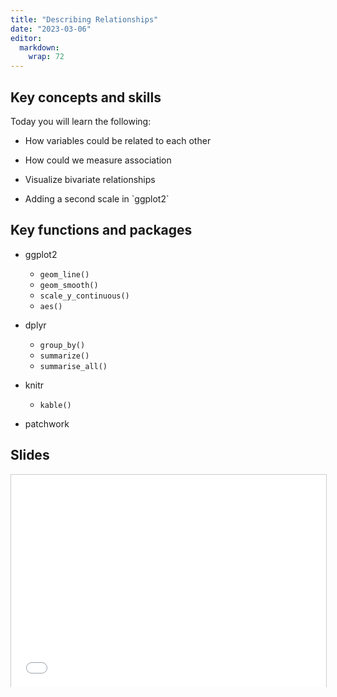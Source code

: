 ```yaml
---
title: "Describing Relationships"
date: "2023-03-06"
editor: 
  markdown: 
    wrap: 72
---
```


## Key concepts and skills

Today you will learn the following:

-   How variables could be related to each other

-   How could we measure association

-   Visualize bivariate relationships

-   Adding a second scale in \`ggplot2\`

## Key functions and packages

-   ggplot2

    -   `geom_line()`
    -   `geom_smooth()`
    -   `scale_y_continuous()`
    -   `aes()`

-   dplyr

    -   `group_by()`
    -   `summarize()`
    -   `summarise_all()`

-   knitr

    -   `kable()`

-   patchwork

## Slides

<iframe src="../files/week02_DescribingRelationships.pdf#toolbar=0" frameborder="0" marginwidth="0" marginheight="0" scrolling="no"  style="border:1px solid #CCC; border-width:1px; margin-bottom:5px; max-width: 100%;" allowfullscreen width="604.8" height="339.84">


